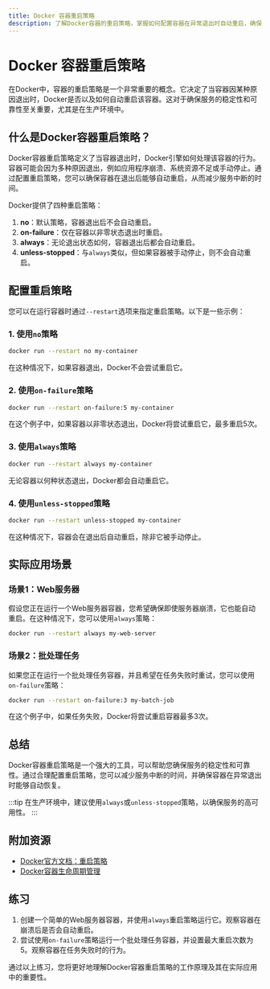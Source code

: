 ```yaml
---
title: Docker 容器重启策略
description: 了解Docker容器的重启策略，掌握如何配置容器在异常退出时自动重启，确保服务的稳定性和可靠性。
---
```


# Docker 容器重启策略

在Docker中，容器的重启策略是一个非常重要的概念。它决定了当容器因某种原因退出时，Docker是否以及如何自动重启该容器。这对于确保服务的稳定性和可靠性至关重要，尤其是在生产环境中。

## 什么是Docker容器重启策略？

Docker容器重启策略定义了当容器退出时，Docker引擎如何处理该容器的行为。容器可能会因为多种原因退出，例如应用程序崩溃、系统资源不足或手动停止。通过配置重启策略，您可以确保容器在退出后能够自动重启，从而减少服务中断的时间。

Docker提供了四种重启策略：

1. **no**：默认策略，容器退出后不会自动重启。
2. **on-failure**：仅在容器以非零状态退出时重启。
3. **always**：无论退出状态如何，容器退出后都会自动重启。
4. **unless-stopped**：与`always`类似，但如果容器被手动停止，则不会自动重启。

## 配置重启策略

您可以在运行容器时通过`--restart`选项来指定重启策略。以下是一些示例：

### 1. 使用`no`策略

```bash
docker run --restart no my-container
```

在这种情况下，如果容器退出，Docker不会尝试重启它。

### 2. 使用`on-failure`策略

```bash
docker run --restart on-failure:5 my-container
```

在这个例子中，如果容器以非零状态退出，Docker将尝试重启它，最多重启5次。

### 3. 使用`always`策略

```bash
docker run --restart always my-container
```

无论容器以何种状态退出，Docker都会自动重启它。

### 4. 使用`unless-stopped`策略

```bash
docker run --restart unless-stopped my-container
```

在这种情况下，容器会在退出后自动重启，除非它被手动停止。

## 实际应用场景

### 场景1：Web服务器

假设您正在运行一个Web服务器容器，您希望确保即使服务器崩溃，它也能自动重启。在这种情况下，您可以使用`always`策略：

```bash
docker run --restart always my-web-server
```

### 场景2：批处理任务

如果您正在运行一个批处理任务容器，并且希望在任务失败时重试，您可以使用`on-failure`策略：

```bash
docker run --restart on-failure:3 my-batch-job
```

在这个例子中，如果任务失败，Docker将尝试重启容器最多3次。

## 总结

Docker容器重启策略是一个强大的工具，可以帮助您确保服务的稳定性和可靠性。通过合理配置重启策略，您可以减少服务中断的时间，并确保容器在异常退出时能够自动恢复。

:::tip
在生产环境中，建议使用`always`或`unless-stopped`策略，以确保服务的高可用性。
:::

## 附加资源

- [Docker官方文档：重启策略](https://docs.docker.com/config/containers/start-containers-automatically/)
- [Docker容器生命周期管理](https://docs.docker.com/engine/reference/run/)

## 练习

1. 创建一个简单的Web服务器容器，并使用`always`重启策略运行它。观察容器在崩溃后是否会自动重启。
2. 尝试使用`on-failure`策略运行一个批处理任务容器，并设置最大重启次数为5。观察容器在任务失败时的行为。

通过以上练习，您将更好地理解Docker容器重启策略的工作原理及其在实际应用中的重要性。